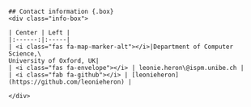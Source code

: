 ```block
## Contact information {.box}
<div class="info-box">

| Center | Left |
|:------:|:-----|
| <i class="fas fa-map-marker-alt"></i>|Department of Computer Science,\
University of Oxford, UK|
| <i class="fas fa-envelope"></i> | leonie.heron\@ispm.unibe.ch |
| <i class="fab fa-github"></i> | [leonieheron](https://github.com/leonieheron) |
 
</div>
```

<!--<img src="https://ulriklyngs.com/images/headshot_small.jpg" class="img-fluid">-->